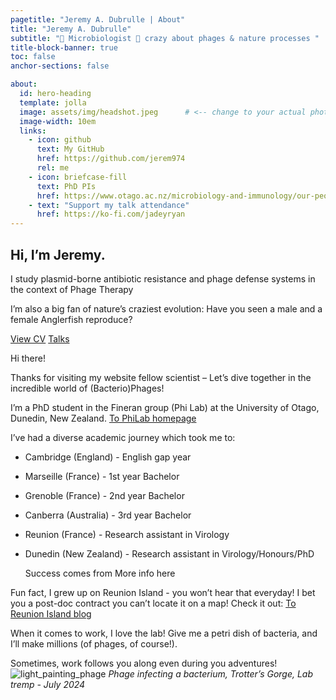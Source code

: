 ```yaml
---
pagetitle: "Jeremy A. Dubrulle | About"
title: "Jeremy A. Dubrulle"
subtitle: "🦠 Microbiologist 🦠 crazy about phages & nature processes "
title-block-banner: true
toc: false
anchor-sections: false

about:
  id: hero-heading
  template: jolla
  image: assets/img/headshot.jpeg      # <-- change to your actual photo path
  image-width: 10em
  links:
    - icon: github
      text: My GitHub
      href: https://github.com/jerem974
      rel: me
    - icon: briefcase-fill
      text: PhD PIs
      href: https://www.otago.ac.nz/microbiology-and-immunology/our-people/peter-fineran
    - text: "Support my talk attendance"
      href: https://ko-fi.com/jadeyryan
---
```


:::: hero
::: hero-text
# Hi, I’m Jeremy.

I study plasmid-borne antibiotic resistance and phage defense systems in the context of Phage Therapy

I'm also a big fan of nature's craziest evolution: Have you seen a male and a female Anglerfish reproduce?

[View CV](cv.qmd){.btn .cta} [Talks](talks.qmd){.btn}
:::
::::

::: {#hero-heading}
:::

Hi there!

Thanks for visiting my website fellow scientist -- Let's dive together in the incredible world of (Bacterio)Phages!

I'm a PhD student in the Fineran group (Phi Lab) at the University of Otago, Dunedin, New Zealand. [To PhiLab homepage](https://www.otago.ac.nz/microbiology-and-immunology/our-people/peter-fineran){.btn .cta}

I've had a diverse academic journey which took me to:

-   Cambridge (England) - English gap year

-   Marseille (France) - 1st year Bachelor

-   Grenoble (France) - 2nd year Bachelor

-   Canberra (Australia) - 3rd year Bachelor

-   Reunion (France) - Research assistant in Virology

-   Dunedin (New Zealand) - Research assistant in Virology/Honours/PhD

    Success comes from More info here

Fun fact, I grew up on Reunion Island - you won't hear that everyday! I bet you a post-doc contract you can't locate it on a map! Check it out: [To Reunion Island blog](https://en.reunion.fr/organize/blog/)

When it comes to work, I love the lab! Give me a petri dish of bacteria, and I'll make millions (of phages, of course!).

Sometimes, work follows you along even during you adventures! ![light_painting_phage](assets/img/light_phages.jpg) *Phage infecting a bacterium, Trotter's Gorge, Lab tremp - July 2024*
